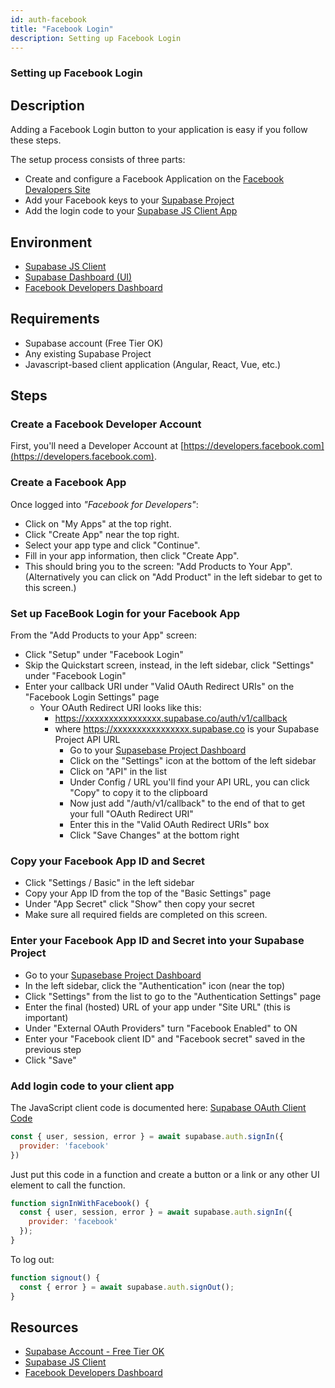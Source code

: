 ```yaml
---
id: auth-facebook
title: "Facebook Login"
description: Setting up Facebook Login
---
```



### Setting up Facebook Login

## Description

Adding a Facebook Login button to your application is easy if you follow these steps.

The setup process consists of three parts:

* Create and configure a Facebook Application on the [Facebook Devalopers Site](https://developers.facebook.com)
* Add your Facebook keys to your [Supabase Project](https://supabase.io)
* Add the login code to your [Supabase JS Client App](https://github.com/supabase/supabase-js)

## Environment

* [Supabase JS Client](https://github.com/supabase/supabase-js)
* [Supabase Dashboard (UI)](https://supabase.io)
* [Facebook Developers Dashboard](https://developers.facebook.com/)

## Requirements
* Supabase account (Free Tier OK)
* Any existing Supabase Project
* Javascript-based client application (Angular, React, Vue, etc.)

## Steps

### Create a Facebook Developer Account

First, you'll need a Developer Account at [https://developers.facebook.com](https://developers.facebook.com).

### Create a Facebook App

Once logged into *"Facebook for Developers"*:

- Click on "My Apps" at the top right.
- Click "Create App" near the top right.
- Select your app type and click "Continue".
- Fill in your app information, then click "Create App".
- This should bring you to the screen: "Add Products to Your App". (Alternatively you can click on "Add Product" in the left sidebar to get to this screen.)

### Set up FaceBook Login for your Facebook App

From the "Add Products to your App" screen:

- Click "Setup" under "Facebook Login"
- Skip the Quickstart screen, instead, in the left sidebar, click "Settings" under "Facebook Login"
- Enter your callback URI under "Valid OAuth Redirect URIs" on the "Facebook Login Settings" page
    - Your OAuth Redirect URI looks like this:
      - https://xxxxxxxxxxxxxxxx.supabase.co/auth/v1/callback
      - where https://xxxxxxxxxxxxxxxx.supabase.co is your Supabase Project API URL
          - Go to your [Supasebase Project Dashboard](https://supabase.io)
          - Click on the "Settings" icon at the bottom of the left sidebar
          - Click on "API" in the list
          - Under Config / URL you'll find your API URL, you can click "Copy" to copy it to the clipboard
          - Now just add "/auth/v1/callback" to the end of that to get your full "OAuth Redirect URI"
          - Enter this in the "Valid OAuth Redirect URIs" box
          - Click "Save Changes" at the bottom right

### Copy your Facebook App ID and Secret

- Click "Settings / Basic" in the left sidebar
- Copy your App ID from the top of the "Basic Settings" page 
- Under "App Secret" click "Show" then copy your secret 
- Make sure all required fields are completed on this screen.

### Enter your Facebook App ID and Secret into your Supabase Project

- Go to your [Supasebase Project Dashboard](https://supabase.io)
- In the left sidebar, click the "Authentication" icon (near the top)
- Click "Settings" from the list to go to the "Authentication Settings" page
- Enter the final (hosted) URL of your app under "Site URL" (this is important)
- Under "External OAuth Providers" turn "Facebook Enabled" to ON
- Enter your "Facebook client ID" and "Facebook secret" saved in the previous step
- Click "Save"

### Add login code to your client app

The JavaScript client code is documented here: [Supabase OAuth Client Code](https://supabase.io/docs/reference/javascript/auth-signin#sign-in-using-third-party-providers)

```js
const { user, session, error } = await supabase.auth.signIn({
  provider: 'facebook'
})
```

Just put this code in a function and create a button or a link or any other UI element to call the function.

```js
function signInWithFacebook() {
  const { user, session, error } = await supabase.auth.signIn({
    provider: 'facebook'
  });
}
```

To log out:

```js
function signout() {
  const { error } = await supabase.auth.signOut();
}
```

## Resources

* [Supabase Account - Free Tier OK](https://supabase.io)
* [Supabase JS Client](https://github.com/supabase/supabase-js)
* [Facebook Developers Dashboard](https://developers.facebook.com/)